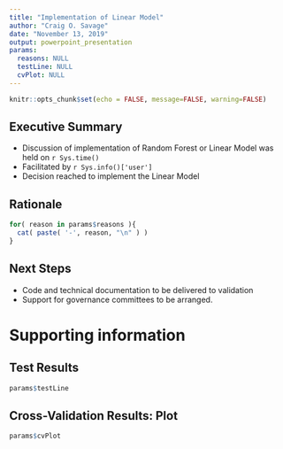 ---
title: "Implementation of Linear Model"
author: "Craig O. Savage"
date: "November 13, 2019"
output: powerpoint_presentation 
params:
  reasons: NULL
  testLine: NULL
  cvPlot: NULL
---


```{r setup, include=FALSE}
knitr::opts_chunk$set(echo = FALSE, message=FALSE, warning=FALSE)
```

## Executive Summary

- Discussion of implementation of Random Forest or Linear Model was held on `r Sys.time()`
- Facilitated by `r Sys.info()['user']`
- Decision reached to implement the Linear Model 

## Rationale

```{r reasons, comment='', results='asis'}
for( reason in params$reasons ){
  cat( paste( '-', reason, "\n" ) )
}
```

## Next Steps

- Code and technical documentation to be delivered to validation
- Support for governance committees to be arranged.

# Supporting information

## Test Results
```{r testPlot}
params$testLine
```

## Cross-Validation Results: Plot
```{r cvPlot}
params$cvPlot
```
